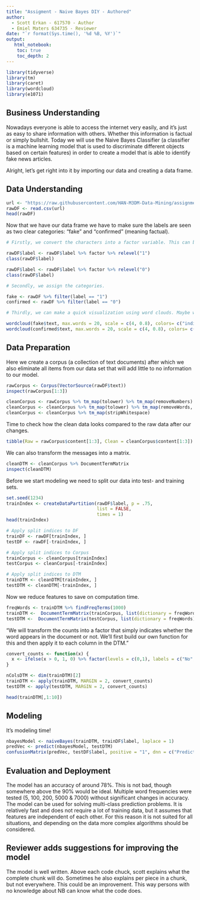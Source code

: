 ---
title: "Assigment - Naive Bayes DIY - Authored"
author:
  - Scott Erkan - 617570 - Author
  - Emiel Maters 634735 - Reviewer
date: "`r format(Sys.time(), '%d %B, %Y')`"
output:
   html_notebook:
    toc: true
    toc_depth: 2
---

```{r}
library(tidyverse)
library(tm)
library(caret)
library(wordcloud)
library(e1071)
```

## Business Understanding

Nowadays everyone is able to access the internet very easily, and it's just as easy to share information with others. Whether this information is factual or simply bullshit. Today we will use the Naive Bayes Classifier (a classifier is a machine learning model that is used to discriminate different objects based on certain features) in order to create a model that is able to identify fake news articles.

Alright, let's get right into it by importing our data and creating a data frame.

## Data Understanding

```{r}
url <- "https://raw.githubusercontent.com/HAN-M3DM-Data-Mining/assignments/master/datasets/NB-fakenews.csv"
rawDF <- read.csv(url)
head(rawDF)
```

Now that we have our data frame we have to make sure the labels are seen as two clear categories: "fake" and "confirmed" (meaning factual).

```{r}
# Firstly, we convert the characters into a factor variable. This can be done using 1 and 2. The class function should show us that it is now indeed a factor variable.

rawDF$label <- rawDF$label %>% factor %>% relevel("1")
class(rawDF$label)

rawDF$label <- rawDF$label %>% factor %>% relevel("0")
class(rawDF$label) 

# Secondly, we assign the categories.

fake <- rawDF %>% filter(label == "1")
confirmed <- rawDF %>% filter(label == "0")

# Thirdly, we can make a quick visualization using word clouds. Maybe we can already notice a difference in word usage in fake and confirmed news.

wordcloud(fake$text, max.words = 20, scale = c(4, 0.8), colors= c("indianred1","indianred2","indianred3","indianred"))
wordcloud(confirmed$text, max.words = 20, scale = c(4, 0.8), colors= c("lightsteelblue1","lightsteelblue2","lightsteelblue3","lightsteelblue"))

```

## Data Preparation

Here we create a corpus (a collection of text documents) after which we also eliminate all items from our data set that will add little to no information to our model. 

```{r}
rawCorpus <- Corpus(VectorSource(rawDF$text))
inspect(rawCorpus[1:3])

cleanCorpus <- rawCorpus %>% tm_map(tolower) %>% tm_map(removeNumbers)
cleanCorpus <- cleanCorpus %>% tm_map(tolower) %>% tm_map(removeWords, stopwords()) %>% tm_map(removePunctuation)
cleanCorpus <- cleanCorpus %>% tm_map(stripWhitespace)
```

Time to check how the clean data looks compared to the raw data after our changes.
```{r}
tibble(Raw = rawCorpus$content[1:3], Clean = cleanCorpus$content[1:3])
```
We can also transform the messages into a matrix.
```{r}
cleanDTM <- cleanCorpus %>% DocumentTermMatrix
inspect(cleanDTM)
```
Before we start modeling we need to split our data into test- and training sets.
```{r}
set.seed(1234)
trainIndex <- createDataPartition(rawDF$label, p = .75, 
                                  list = FALSE, 
                                  times = 1)
head(trainIndex)

# Apply split indices to DF
trainDF <- rawDF[trainIndex, ]
testDF <- rawDF[-trainIndex, ]

# Apply split indices to Corpus
trainCorpus <- cleanCorpus[trainIndex]
testCorpus <- cleanCorpus[-trainIndex]

# Apply split indices to DTM
trainDTM <- cleanDTM[trainIndex, ]
testDTM <- cleanDTM[-trainIndex, ]
```

Now we reduce features to save on computation time. 
```{r}
freqWords <- trainDTM %>% findFreqTerms(1000)
trainDTM <-  DocumentTermMatrix(trainCorpus, list(dictionary = freqWords))
testDTM <-  DocumentTermMatrix(testCorpus, list(dictionary = freqWords))
```

"We will transform the counts into a factor that simply indicates whether the word appears in the document or not. We’ll first build our own function for this and then apply it to each column in the DTM."
```{r}
convert_counts <- function(x) {
  x <- ifelse(x > 0, 1, 0) %>% factor(levels = c(0,1), labels = c("No", "Yes"))
}

nColsDTM <- dim(trainDTM)[2]
trainDTM <- apply(trainDTM, MARGIN = 2, convert_counts)
testDTM <- apply(testDTM, MARGIN = 2, convert_counts)

head(trainDTM[,1:10])
```

## Modeling

It's modeling time!
```{r}
nbayesModel <- naiveBayes(trainDTM, trainDF$label, laplace = 1)
predVec <- predict(nbayesModel, testDTM)
confusionMatrix(predVec, testDF$label, positive = "1", dnn = c("Prediction", "True"))
```

## Evaluation and Deployment

The model has an accuracy of around 78%. This is not bad, though somewhere above the 90% would be ideal. Multiple word frequencies were tested (5, 100, 200, 5000 & 7000) without significant changes in accuracy. The model can be used for solving multi-class prediction problems. It is relatively fast and does not require a lot of training data, but it assumes that features are independent of each other. For this reason it is not suited for all situations, and depending on the data more complex algorithms should be considered. 

## Reviewer adds suggestions for improving the model

The model is well written. Above each code chuck, scott explains what the complete chunk will do. Sometimes he also explains per piece in a chunk, but not everywhere. This could be an improvement. This way persons with no knowledge about NB can know what the code does.
